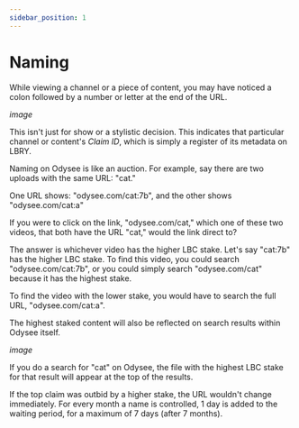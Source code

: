 ---
sidebar_position: 1
---

# Naming

While viewing a channel or a piece of content, you may have noticed a colon followed by a number or letter at the end of the URL.

*image*

This isn't just for show or a stylistic decision. This indicates that particular channel or content's *Claim ID*, which is simply a register of its metadata on LBRY.

Naming on Odysee is like an auction. For example, say there are two uploads with the same URL: "cat."

One URL shows: "odysee.com/cat:7b", and the other shows "odysee.com/cat:a"

If you were to click on the link, "odysee.com/cat," which one of these two videos, that both have the URL "cat," would the link direct to?

The answer is whichever video has the higher LBC stake. Let's say "cat:7b" has the higher LBC stake. To find this video, you could search "odysee.com/cat:7b", or you could simply search "odysee.com/cat" because it has the highest stake.

To find the video with the lower stake, you would have to search the full URL, "odysee.com/cat:a".

The highest staked content will also be reflected on search results within Odysee itself.

*image*

If you do a search for "cat" on Odysee, the file with the highest LBC stake for that result will appear at the top of the results.

If the top claim was outbid by a higher stake, the URL wouldn't change immediately. For every month a name is controlled, 1 day is added to the waiting period, for a maximum of 7 days (after 7 months).
